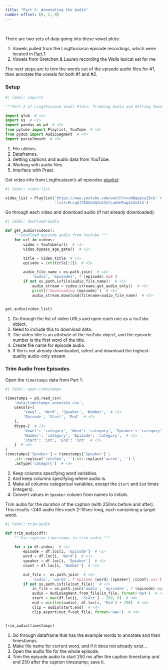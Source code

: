 ```yaml
---
title: "Part 2: Annotating the Audio"
number-offset: [0, 2, 0]
---
```


<br>

There are two sets of data going into these vowel plots:

1. Vowels pulled from the Lingthusiasm episode recordings, which were located in [Part 1](1_find_vowels.qmd)
2. Vowels from Gretchen & Lauren recording the Wells lexical set for me

The next steps are to trim the words out of the episode audio files for #1, then annotate the vowels for both #1 and #2.

### Setup

```python
#| label: imports

"""Part 2 of Lingthusiasm Vowel Plots: Trimming Audio and Getting Vowel Formants."""

import glob  # <1>
import os  # <1>
import pandas as pd  # <2>
from pytube import Playlist, YouTube  # <3>
from pydub import AudioSegment  # <4>
import parselmouth  # <5>
```

1. File utilities.
2. Dataframes.
3. Getting captions and audio data from YouTube.
4. Working with audio files.
5. Interface with Praat.

Get video info from Lingthusiasm's all episodes [playlist](https://www.youtube.com/watch?v=xHNgepsuZ8c&list=PLcqOJ708UoXQ2wSZelLwkkHFwg424u8tG):

```python
#| label: video-list

video_list = Playlist('https://www.youtube.com/watch?v=xHNgepsuZ8c&' +
                      'list=PLcqOJ708UoXQ2wSZelLwkkHFwg424u8tG')
```

Go through each video and download audio (if not already downloaded):

```python
#| label: download-audio

def get_audio(videos):
    """Download episode audio from Youtube."""
    for url in videos:
        video = YouTube(url)  # <1>
        video.bypass_age_gate()  # <2>

        title = video.title  # <3>
        episode = int(title[:2])  # <3>

        audio_file_name = os.path.join(  # <4>
            'audio', 'episodes', f'{episode}.mp4')
        if not os.path.isfile(audio_file_name):  # <5>
            audio_stream = video.streams.get_audio_only()  # <5>
            print(f'downloading {episode}')  # <5>
            audio_stream.download(filename=audio_file_name)  # <5>


get_audio(video_list)
```

1. Go through the list of video URLs and open each one as a `YouTube` object.
2. Need to include this to download data.
3. The video title is an attribute of the `YouTube` object, and the episode number is the first word of the title.
4. Create file name for episode audio.
5. If file is not already downloaded, select and download the highest-quality audio-only stream.

### Trim Audio from Episodes

Open the `timestamps` data from Part 1:

```python
#| label: open-timestamps

timestamps = pd.read_csv( 
    'data/timestamps_annotate.csv',
    usecols=[
        'Vowel', 'Word', 'Speaker', 'Number',  # <1>
        'Episode', 'Start', 'End'  # <2>
    ],
    dtype={  # <3>
        'Vowel': 'category', 'Word': 'category', 'Speaker': 'category',  # <3>
        'Number': 'category', 'Episode': 'category',  # <3>
        'Start': 'int', 'End': 'int'  # <3>
    }  # <3>
)
timestamps['Speaker'] = timestamps['Speaker'] \
    .str.replace('retchen', '').str.replace('auren', '') \
    .astype('category')  # <4>
```

1. Keep columns specifying word variables.
2. And keep columns specifying where audio is.
3. Make all columns categorical variables, except the `Start` and `End` times (integers).
4. Convert values in `Speaker` column from names to initials.

Trim audio for the duration of the caption (with 250ms before and after). This results ~240 audio files each 2-10sec long, each containing a target word.

```python
#| label: trim-audio

def trim_audio(df):
    """Use caption timestamps to trim audio."""

    for i in df.index:  # <1>
        episode = df.loc[i, 'Episode']  # <1>
        word = df.loc[i, 'Word']  # <1>
        speaker = df.loc[i, 'Speaker']  # <1>
        count = df.loc[i, 'Number']  # <1>

        out_file =  os.path.join(  # <2>
            'audio', 'words', f'episode_{word}_{speaker}_{count}.wav')
        if not os.path.isfile(out_file):  # <2>
            in_file = os.path.join('audio', 'episodes', f'{episode}.mp4')  # <3>
            audio = AudioSegment.from_file(in_file, format='mp4')  # <3>
            start = max(df.loc[i, 'Start'] - 250, 0)  # <4>
            end = min(len(audio), df.loc[i, 'End'] + 250)  # <4>
            clip = audio[start:end]  # <4>
            clip.export(out_f=out_file, format='wav')  # <4>


trim_audio(timestamps)
```

1. Go through dataframe that has the example words to annotate and their timestamps.
2. Make file name for current word, and if it does not already exist...
3. Open the audio file for the whole episode.
4. Trim the episode audio to start 250 ms after the caption timestamp and end 250 after the caption timestamp; save it.
